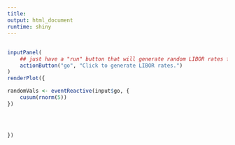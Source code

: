 ```yaml
---
title:
output: html_document
runtime: shiny
---
```


##

```r
inputPanel(
    ## just have a "run" button that will generate random LIBOR rates for the swap------
    actionButton("go", "Click to generate LIBOR rates.")
)
renderPlot({

randomVals <- eventReactive(input$go, {
    cusum(rnorm(5))
})

    


})
```
